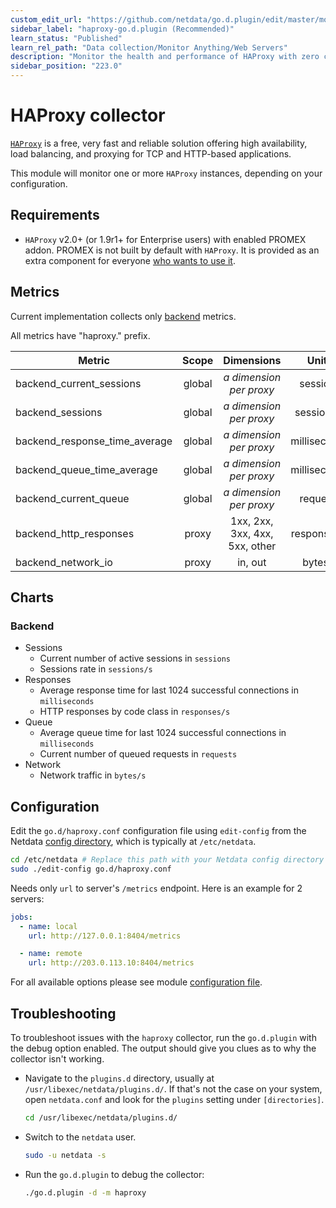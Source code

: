 ```yaml
---
custom_edit_url: "https://github.com/netdata/go.d.plugin/edit/master/modules/haproxy/README.md"
sidebar_label: "haproxy-go.d.plugin (Recommended)"
learn_status: "Published"
learn_rel_path: "Data collection/Monitor Anything/Web Servers"
description: "Monitor the health and performance of HAProxy with zero configuration, per-second metric granularity, and interactive visualizations."
sidebar_position: "223.0"
---
```



# HAProxy collector

[`HAProxy`](http://www.haproxy.org/) is a free, very fast and reliable solution offering high availability, load
balancing, and proxying for TCP and HTTP-based applications.

This module will monitor one or more `HAProxy` instances, depending on your configuration.

## Requirements

- `HAProxy` v2.0+ (or 1.9r1+ for Enterprise users) with enabled PROMEX addon. PROMEX is not built by default with
  `HAProxy`. It is provided as an extra component for
  everyone [who wants to use it](https://github.com/haproxy/haproxy/tree/master/addons/promex).

## Metrics

Current implementation collects
only [backend](https://www.haproxy.com/documentation/hapee/latest/configuration/config-sections/backend/) metrics.

All metrics have "haproxy." prefix.

| Metric                        | Scope  |           Dimensions           |    Units     |
|-------------------------------|:------:|:------------------------------:|:------------:|
| backend_current_sessions      | global |  <i>a dimension per proxy</i>  |   sessions   |
| backend_sessions              | global |  <i>a dimension per proxy</i>  |  sessions/s  |
| backend_response_time_average | global |  <i>a dimension per proxy</i>  | milliseconds |
| backend_queue_time_average    | global |  <i>a dimension per proxy</i>  | milliseconds |
| backend_current_queue         | global |  <i>a dimension per proxy</i>  |   requests   |
| backend_http_responses        | proxy  | 1xx, 2xx, 3xx, 4xx, 5xx, other | responses/s  |
| backend_network_io            | proxy  |            in, out             |   bytes/s    |

## Charts

### Backend

- Sessions
    - Current number of active sessions in `sessions`
    - Sessions rate in `sessions/s`
- Responses
    - Average response time for last 1024 successful connections in `milliseconds`
    - HTTP responses by code class in `responses/s`
- Queue
    - Average queue time for last 1024 successful connections in `milliseconds`
    - Current number of queued requests in `requests`
- Network
    - Network traffic in `bytes/s`

## Configuration

Edit the `go.d/haproxy.conf` configuration file using `edit-config` from the
Netdata [config directory](/docs/getting-started/manage-and-configure/configuration), which is typically at `/etc/netdata`.

```bash
cd /etc/netdata # Replace this path with your Netdata config directory
sudo ./edit-config go.d/haproxy.conf
```

Needs only `url` to server's `/metrics` endpoint. Here is an example for 2 servers:

```yaml
jobs:
  - name: local
    url: http://127.0.0.1:8404/metrics

  - name: remote
    url: http://203.0.113.10:8404/metrics
```

For all available options please see
module [configuration file](https://github.com/netdata/go.d.plugin/blob/master/config/go.d/haproxy.conf).

## Troubleshooting

To troubleshoot issues with the `haproxy` collector, run the `go.d.plugin` with the debug option enabled. The output
should give you clues as to why the collector isn't working.

- Navigate to the `plugins.d` directory, usually at `/usr/libexec/netdata/plugins.d/`. If that's not the case on
  your system, open `netdata.conf` and look for the `plugins` setting under `[directories]`.

  ```bash
  cd /usr/libexec/netdata/plugins.d/
  ```

- Switch to the `netdata` user.

  ```bash
  sudo -u netdata -s
  ```

- Run the `go.d.plugin` to debug the collector:

  ```bash
  ./go.d.plugin -d -m haproxy
  ```
